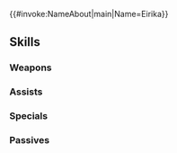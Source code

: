 {{#invoke:NameAbout|main|Name=Eirika}}{{HeroPage Tabs}}
{{Hero Infobox
|Name=Eirika
|Title=Pledged Restorer
|WeaponType=Blue Lance
|MoveType=Cavalry
|Origin=Fire Emblem: The Sacred Stones
|Gender=Female
|actorEN=Kira Buckland
|actorJP=水橋かおり
|artist=ワダサチコ
|additionDate=August 17, 2021
|releaseDate=August 17, 2021
|poolDate=September 7, 2021
|poolRarities=5
|cv1=7
|cv2=100100
|TagID=総選挙エイリーク
|InternalID=698
|Properties=brave,specRate_202402
|description=Princess of Renais. She has taken up her brother's lance so she can defend their kingdom's future. Appears in Fire Emblem: The Sacred Stones.
}}
{{Stats Page
|Lv1HP=17|Lv1ATK=10|Lv1SPD=12|Lv1DEF=6|Lv1RES=5
|GRHP=50|GRATK=70|GRSPD=70|GRDEF=50|GRRES=45
}}
==Skills==
===Weapons===
{{Weapons Table
|weapon1=Iron Lance
|weapon1Default=1
|weapon1Unlock=1
|weapon2=Steel Lance
|weapon2Default=2
|weapon2Unlock=2
|weapon3=Slaying Spear
|weapon3Default=4
|weapon3Unlock=3
|weapon4=Binding Reginleif
|weapon4Default=5
|weapon4Unlock=5
}}
===Assists===
{{Assists Table}}
===Specials===
{{Specials Table
|special1=New Moon
|special1Default=4
|special1Unlock=3
|special2=Luna
|special2Unlock=4
}}
===Passives===
{{Passives Table
|passiveA1=Darting Blow 1
|passiveA2=Swift Sparrow 1
|passiveA3=Swift Sparrow 2
|passiveA4=Surge Sparrow
|passiveA1Unlock=2
|passiveA2Unlock=3
|passiveA3Unlock=4
|passiveA4Unlock=5
|passiveB1=Moonlight Bangle
|passiveB1Unlock=5
|passiveC1=Threaten Spd 1
|passiveC2=Threat. Atk/Spd 1
|passiveC3=Threat. Atk/Spd 2
|passiveC4=Atk/Spd Menace
|passiveC1Unlock=2
|passiveC2Unlock=3
|passiveC3Unlock=4
|passiveC4Unlock=5
}}
{{Heroes Navbox}}
